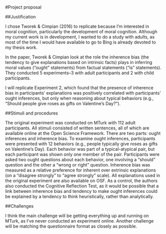 #Project proposal

##Justification

I chose Tworek & Cimpian (2016) to replicate because I'm interested in moral cognition, particularly the development of moral cognition. Although my current work is in development, I wanted to do a study with adults, as most of the time I would have available to go to Bing is already devoted to my thesis work. 

In the paper, Tworek & Cimpian look at the role the inherence bias (the tendency to give explanations based on intrinsic facts) plays in inferring moral values ("ought" statements) from factual statements ("is" statements). They conducted 5 experiments--3 with adult participants and 2 with child participants. 

I will replicate Experiment 2, which found that the presence of inherence bias in participants' explanations was positively correlated with participants' ought inferences, but only when reasoning about typical behaviors (e.g., "Should people give roses as gifts on Valentine's Day?"). 

##Stimuli and procedures

The original experiment was conducted on MTurk with 112 adult participants. All stimuli consisted of written sentences, all of which are available online at the Open Science Framework. There are two parts: ought inferences and inherence bias. To examine ought inferences, participants were presented with 12 behaviors (e.g., people typically give roses as gifts on Valentine's Day). Each behavior was part of a typical-atypical pair, but each participant was shown only one member of the pair. Participants were asked two ought questions about each behavior, one involving a "should" question and the other a "wrong or right" question. Inherence bias was measured as a relative preference for inherent over extrinsic explanations (on a "disagree strongly" to "agree strongly" scale). All explanations used in the original experiment are also available on OSF. As a control, the authors also conducted the Cognitive Reflection Test, as it would be possible that a link between inherence bias and tendency to make ought inferences could be explained by a tendency to think heuristically, rather than analytically. 

##Challenges

I think the main challenge will be getting everything up and running on MTurk, as I've never conducted an experiment online. Another challenge will be matching the questionnaire format as closely as possible. 

